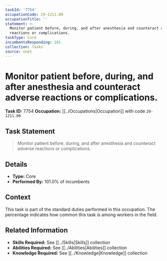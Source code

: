 ```yaml
---
taskId: '7754'
occupationCode: 29-1211.00
occupationTitle: ''
statement: >-
  Monitor patient before, during, and after anesthesia and counteract adverse
  reactions or complications.
taskType: Core
incumbentsResponding: 101
collection: Tasks
source: onet
---
```

# Monitor patient before, during, and after anesthesia and counteract adverse reactions or complications.

**Task ID:** 7754
**Occupation:** [[../Occupations|Occupation]] with code `29-1211.00`

## Task Statement

> Monitor patient before, during, and after anesthesia and counteract adverse reactions or complications.

## Details

- **Type:** Core
- **Performed By:** 101.0% of incumbents

## Context

This task is part of the standard duties performed in this occupation. The percentage indicates how common this task is among workers in the field.

## Related Information

- **Skills Required:** See [[../Skills|Skills]] collection
- **Abilities Required:** See [[../Abilities|Abilities]] collection
- **Knowledge Required:** See [[../Knowledge|Knowledge]] collection
